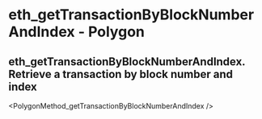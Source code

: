 # eth_getTransactionByBlockNumberAndIndex  - Polygon

## eth_getTransactionByBlockNumberAndIndex. Retrieve a transaction by block number and index


<PolygonMethod_getTransactionByBlockNumberAndIndex  />
